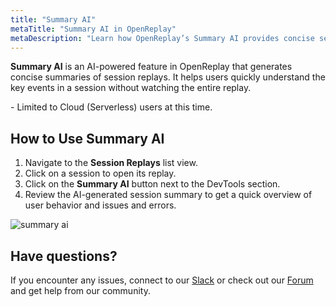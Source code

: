 ```yaml
---
title: "Summary AI"
metaTitle: "Summary AI in OpenReplay"
metaDescription: "Learn how OpenReplay’s Summary AI provides concise session summaries for faster insights."
---
```


**Summary AI** is an AI-powered feature in OpenReplay that generates concise summaries of session replays. It helps users quickly understand the key events in a session without watching the entire replay.


<Aside type="ai" title="Availability" >
  - Limited to Cloud (Serverless) users at this time.
</Aside>


## How to Use Summary AI
1. Navigate to the **Session Replays** list view.
2. Click on a session to open its replay.
3. Click on the **Summary AI** button next to the DevTools section.
4. Review the AI-generated session summary to get a quick overview of user behavior and issues and errors.


<div style={{ display: 'flex', justifyContent: 'center', alignItems: 'center' }}>
  <img src="/images/ai/summary-ai.png" alt="summary ai" style={{ width: '700px', height: 'auto' }} />
</div>

## Have questions?
If you encounter any issues, connect to our [Slack](https://slack.openreplay.com) or check out our [Forum](https://forum.openreplay.com) and get help from our community.


